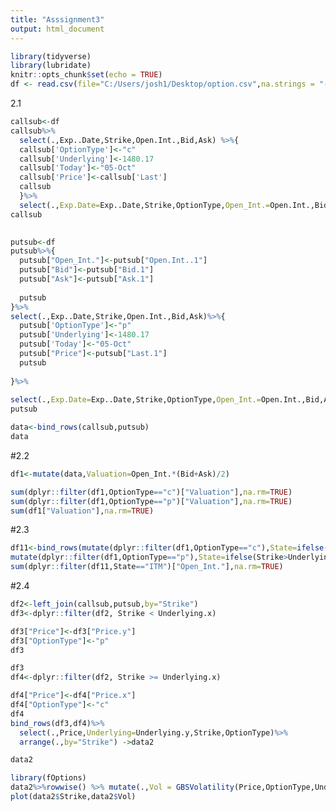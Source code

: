 ```yaml
---
title: "Asssignment3"
output: html_document
---
```


```r
library(tidyverse)
library(lubridate)
knitr::opts_chunk$set(echo = TRUE)
df <- read.csv(file="C:/Users/josh1/Desktop/option.csv",na.strings = "--")
```

2.1
```r
callsub<-df 
callsub%>%
  select(.,Exp..Date,Strike,Open.Int.,Bid,Ask) %>%{
  callsub['OptionType']<-"c"
  callsub['Underlying']<-1480.17
  callsub['Today']<-"05-Oct"
  callsub['Price']<-callsub['Last']
  callsub
  }%>%
  select(.,Exp.Date=Exp..Date,Strike,OptionType,Open_Int.=Open.Int.,Bid,Ask,Underlying,Today,Price) ->callsub  
callsub
  

```

```r
putsub<-df 
putsub%>%{
  putsub["Open_Int."]<-putsub["Open.Int..1"]
  putsub["Bid"]<-putsub["Bid.1"]
  putsub["Ask"]<-putsub["Ask.1"]
  
  putsub
}%>%
select(.,Exp..Date,Strike,Open.Int.,Bid,Ask)%>%{
  putsub['OptionType']<-"p"
  putsub['Underlying']<-1480.17
  putsub['Today']<-"05-Oct"
  putsub["Price"]<-putsub["Last.1"]
  putsub
  
}%>%
  
select(.,Exp.Date=Exp..Date,Strike,OptionType,Open_Int.=Open.Int.,Bid,Ask,Underlying,Today,Price) ->putsub
putsub


```
```r
data<-bind_rows(callsub,putsub)
data

```

#2.2
```r
df1<-mutate(data,Valuation=Open_Int.*(Bid+Ask)/2)

sum(dplyr::filter(df1,OptionType=="c")["Valuation"],na.rm=TRUE)
sum(dplyr::filter(df1,OptionType=="p")["Valuation"],na.rm=TRUE)
sum(df1["Valuation"],na.rm=TRUE)
```
#2.3
```r
df11<-bind_rows(mutate(dplyr::filter(df1,OptionType=="c"),State=ifelse(Strike<Underlying,"ITM","OTM or ATM")),
mutate(dplyr::filter(df1,OptionType=="p"),State=ifelse(Strike>Underlying,"ITM","OTM or ATM")))
sum(dplyr::filter(df11,State=="ITM")["Open_Int."],na.rm=TRUE)
```

#2.4

```r
df2<-left_join(callsub,putsub,by="Strike")
df3<-dplyr::filter(df2, Strike < Underlying.x)

df3["Price"]<-df3["Price.y"]
df3["OptionType"]<-"p"
df3

df3
df4<-dplyr::filter(df2, Strike >= Underlying.x)

df4["Price"]<-df4["Price.x"]
df4["OptionType"]<-"c"
df4
bind_rows(df3,df4)%>%
  select(.,Price,Underlying=Underlying.y,Strike,OptionType)%>%
  arrange(.,by="Strike") ->data2

data2
```
```r
library(fOptions)
data2%>%rowwise() %>% mutate(.,Vol = GBSVolatility(Price,OptionType,Underlying,Strike,as.numeric((as.Date("2020-12-18") - as.Date("2020-10-06")))/365,r = 0.03, b = 0) )%>% ungroup()->data2
plot(data2$Strike,data2$Vol)
```
